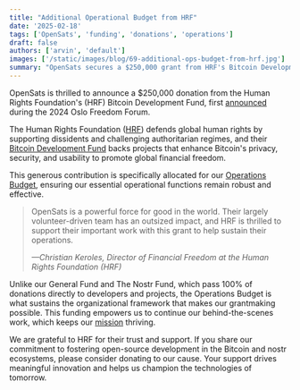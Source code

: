 ```yaml
---
title: "Additional Operational Budget from HRF"
date: '2025-02-18'
tags: ['OpenSats', 'funding', 'donations', 'operations']
draft: false
authors: ['arvin', 'default']
images: ['/static/images/blog/69-additional-ops-budget-from-hrf.jpg']
summary: "OpenSats secures a $250,000 grant from HRF's Bitcoin Development Fund for our Operations Budget."
---
```


OpenSats is thrilled to announce a $250,000 donation from the Human Rights
Foundation's (HRF) Bitcoin Development Fund, first
[announced](https://hrf.org/latest/hrf-bitcoin-development-fund-grants-one-billion-satoshis-to-13-projects-worldwide/)
during the 2024 Oslo Freedom Forum.

The Human Rights Foundation ([HRF](https://hrf.org/)) defends global human
rights by supporting dissidents and challenging authoritarian regimes, and their
[Bitcoin Development
Fund](https://hrf.org/program/financial-freedom/bitcoin-development-fund/) backs
projects that enhance Bitcoin's privacy, security, and usability to promote
global financial freedom.

This generous contribution is specifically allocated for our [Operations
Budget](/funds/ops), ensuring our essential operational functions remain robust
and effective.

> OpenSats is a powerful force for good in the world. Their largely
> volunteer-driven team has an outsized impact, and HRF is thrilled to support
> their important work with this grant to help sustain their operations.
>
><cite>—Christian Keroles, Director of Financial Freedom at the Human Rights Foundation (HRF)</cite>

Unlike our General Fund and The Nostr Fund, which pass 100% of donations
directly to developers and projects, the Operations Budget is what sustains the
organizational framework that makes our grantmaking possible. This funding
empowers us to continue our behind-the-scenes work, which keeps our
[mission](/mission) thriving.

We are grateful to HRF for their trust and support. If you share our commitment
to fostering open-source development in the Bitcoin and nostr ecosystems, please
consider donating to our cause. Your support drives
meaningful innovation and helps us champion the technologies of tomorrow.

<center>
<DonateToOperationsButton/>
</center>
